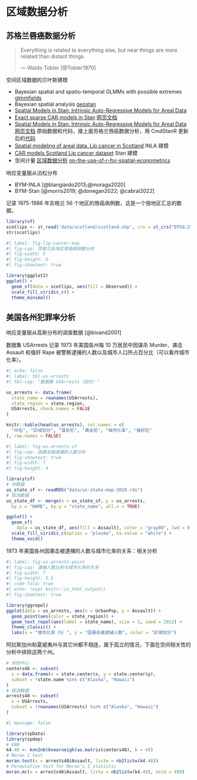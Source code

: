 # 区域数据分析 {#sec-analyze-areal-data}

## 苏格兰唇癌数据分析 {#sec-scotland-lip-cancer}

> Everything is related to everything else, but near things are more related than distant things.
>
> --- Waldo Tobler [@Tobler1970]

::: {#spatial-areal-data .callout-note title="空间区域数据分析"}
空间区域数据的贝叶斯建模

-   Bayesian spatial and spatio-temporal GLMMs with possible extremes [glmmfields](https://github.com/seananderson/glmmfields)
-   Bayesian spatial analysis [geostan](https://github.com/ConnorDonegan/geostan/)
-   [Spatial Models in Stan: Intrinsic Auto-Regressive Models for Areal Data](https://mc-stan.org/users/documentation/case-studies/icar_stan.html)
-   [Exact sparse CAR models in Stan](https://github.com/mbjoseph/CARstan) [网页文档](https://mc-stan.org/users/documentation/case-studies/mbjoseph-CARStan.html)
-   [Spatial Models in Stan: Intrinsic Auto-Regressive Models for Areal Data](https://github.com/stan-dev/example-models/tree/master/knitr/car-iar-poisson) [网页文档](https://mc-stan.org/users/documentation/case-studies/icar_stan.html) 原始数据和代码，接上面苏格兰唇癌数据分析，用 CmdStanR 更新后的[代码](https://github.com/stan-dev/example-models/tree/master/knitr/car-iar-poisson)
-   [Spatial modeling of areal data. Lip cancer in Scotland](https://www.paulamoraga.com/book-geospatial/sec-arealdataexamplespatial.html) INLA 建模
-   [CAR models Scotland Lip cancer dataset](https://rafaelcabral96.github.io/nigstan/sar-and-car-models.html#car-models) Stan 建模
-   空间计量 [区域数据分析](https://rsbivand.github.io/emos_talk_2304/bivand_emos_230419.pdf) [on-the-use-of-r-for-spatial-econometrics](https://github.com/rsbivand/emos_talk_2304)
:::

响应变量服从泊松分布

-   BYM-INLA [@blangiardo2013;@moraga2020]
-   BYM-Stan [@morris2019; @donegan2022; @cabral2022]

记录 1975-1986 年苏格兰 56 个地区的唇癌病例数，这是一个按地区汇总的数据。

```r
library(sf)
scotlips <- st_read('data/scotland/scotland.shp', crs = st_crs("EPSG:27700"))
str(scotlips)
```

```r
#| label: fig-lip-cancer-map
#| fig-cap: 苏格兰各地区唇癌病例数分布
#| fig-width: 5
#| fig-height: 5
#| fig-showtext: true

library(ggplot2)
ggplot() +
  geom_sf(data = scotlips, aes(fill = Observed)) +
  scale_fill_viridis_c() +
  theme_minimal()
```

## 美国各州犯罪率分析

响应变量服从高斯分布的调查数据 [@bivand2001]

数据集 USArrests 记录 1973 年美国各州每 10 万居民中因谋杀 Murder、袭击 Assault 和强奸 Rape 被警察逮捕的人数以及城市人口所占百分比（可以看作城市化率）。

```r
#| echo: false
#| label: tbl-us-arrests
#| tbl-cap: "数据集 USArrests（部分）"

us_arrests <- data.frame(
  state_name = rownames(USArrests),
  state_region = state.region,
  USArrests, check.names = FALSE
)

knitr::kable(head(us_arrests), col.names = c(
  "州名", "区域划分", "谋杀犯", "袭击犯", "城市化率", "强奸犯"
), row.names = FALSE)
```

```r
#| label: fig-us-arrests-sf
#| fig-cap: 因袭击被逮捕的人数分布
#| fig-showtext: true
#| fig-width: 7
#| fig-height: 4

library(sf)
# 州数据
us_state_sf <- readRDS("data/us-state-map-2010.rds")
# 观测数据
us_state_df <- merge(x = us_state_sf, y = us_arrests,
  by.x = "NAME", by.y = "state_name", all.x = TRUE)

ggplot() +
  geom_sf(
    data = us_state_df, aes(fill = Assault), color = "gray80", lwd = 0.25) +
  scale_fill_viridis_c(option = "plasma", na.value = "white") +
  theme_void()
```

1973 年美国各州因袭击被逮捕的人数与城市化率的关系：相关分析

```r
#| label: fig-us-arrests-point
#| fig-cap: 逮捕人数比例与城市化率的关系
#| fig-width: 7
#| fig-height: 5.5
#| code-fold: true
#| echo: !expr knitr::is_html_output()
#| fig-showtext: true

library(ggrepel)
ggplot(data = us_arrests, aes(x = UrbanPop, y = Assault)) +
  geom_point(aes(color = state_region)) +
  geom_text_repel(aes(label = state_name), size = 3, seed = 2022) +
  theme_classic() +
  labs(x = "城市化率（%）", y = "因袭击被逮捕人数", color = "区域划分")
```

阿拉斯加州和夏威夷州与其它州都不相连，属于孤立的情况，下面在空间相关性的分析中排除这两个州。

```r
# 州的中心
centers48 <- subset(
  x = data.frame(x = state.center$x, y = state.center$y),
  subset = !state.name %in% c("Alaska", "Hawaii")
)
# 观测数据
arrests48 <- subset(
  x = USArrests,
  subset = !rownames(USArrests) %in% c("Alaska", "Hawaii")
)
```

```r
#| message: false

library(spData)
library(spdep)
# KNN
k4.48 <- knn2nb(knearneigh(as.matrix(centers48), k = 4))
# Moran I test
moran.test(x = arrests48$Assault, listw = nb2listw(k4.48))
# Permutation test for Moran's I statistic
moran.mc(x = arrests48$Assault, listw = nb2listw(k4.48), nsim = 499)
```
